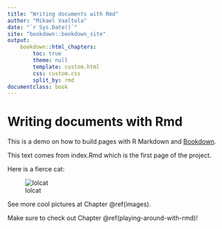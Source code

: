 ```yaml
--- 
title: "Writing documents with Rmd"
author: "Mikael Vaaltola"
date: "`r Sys.Date()`"
site: "bookdown::bookdown_site"
output:
    bookdown::html_chapters:
        toc: true
        theme: null
        template: custom.html
        css: custom.css
        split_by: rmd
documentclass: book
---
```

# Writing documents with Rmd

This is a demo on how to build pages with R Markdown and [Bookdown](https://bookdown.org).

This text comes from index.Rmd which is the first page of the project.

Here is a fierce cat:

![lolcat](img/cat.png)

See more cool pictures at Chapter \@ref(images).

Make sure to check out Chapter \@ref(playing-around-with-rmd)!

